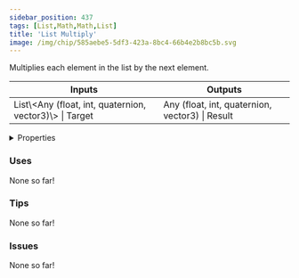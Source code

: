 ```yaml
---
sidebar_position: 437
tags: [List,Math,Math,List]
title: 'List Multiply'
image: /img/chip/585aebe5-5df3-423a-8bc4-66b4e2b8bc5b.svg
---
```


Multiplies each element in the list by the next element.



<IChip uuid="585aebe5-5df3-423a-8bc4-66b4e2b8bc5b"/>

<table><thead><tr><th>Inputs</th><th>Outputs</th></tr></thead><tbody><tr><td>List\&lt;Any (float, int, quaternion, vector3)\&gt; | Target</td><td>Any (float, int, quaternion, vector3) | Result</td></tr></tbody></table>

<details>
  <summary>Properties</summary>
  <div>
    <div>
    <table>
      <tbody>
        <tr>
          <td>Is beta required?</td>
          <td>No</td>
        </tr>
        <tr>
          <td>Is chip a trolling risk?</td>
          <td>No</td>
        </tr>
        <tr>
          <td>Is chip a role assignment risk?</td>
          <td>No</td>
        </tr>
        <tr>
          <td>Chip UUID</td>
          <td>585aebe5-5df3-423a-8bc4-66b4e2b8bc5b</td>
        </tr>
        <tr>
          <td>Room availability</td>
          <td>Available everywhere</td>
        </tr>
      </tbody>
    </table>
    </div>
  </div>
</details>

### Uses

None so far!

### Tips

None so far!

### Issues

None so far!